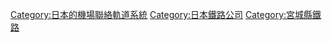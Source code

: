 {{Commonscat|Sendai Airport Transit}}
{{catmore}}
{{DEFAULTSORT:Sendai Airport Transit}}
[[Category:日本的機場聯絡軌道系統|Category:日本的機場聯絡軌道系統]]
[[Category:日本鐵路公司|Category:日本鐵路公司]]
[[Category:宮城縣鐵路|Category:宮城縣鐵路]]